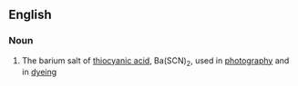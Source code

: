 ==English==

===Noun===
{{en-noun|sg=[[barium]] [[thiocyanate]]|-}}

# {{inorganic compound}} The barium salt of [[thiocyanic acid]], Ba(SCN)<sub>2</sub>, used in [[photography]] and in [[dyeing]]